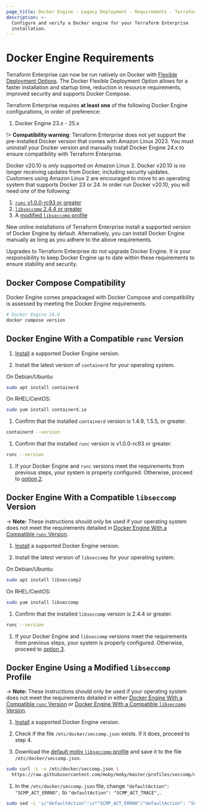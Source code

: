 ```yaml
---
page_title: Docker Engine - Legacy Deployment - Requirements - Terraform Enterprise
description: >-
  Configure and verify a Docker engine for your Terraform Enterprise
  installation.
---
```


# Docker Engine Requirements

<Note title="Flexible Deployment Options is available now">
Terraform Enterprise can now be run natively on Docker with <a href="https://developer.hashicorp.com/terraform/enterprise/flexible-deployments">Flexible Deployment Options</a>. The Docker Flexible Deployment Option allows for a faster installation and startup time, reduction in resource requirements, improved security and supports Docker Compose.
</Note>


Terraform Enterprise requires **at least one** of the following Docker Engine configurations, in order of preference:
  
  1. Docker Engine 23.x - 25.x

!> **Compatibility warning**: Terraform Enterprise does not yet support the pre-installed Docker version that comes with Amazon Linux 2023. You must uninstall your Docker version and manually install Docker Engine 24.x to ensure compatibility with Terraform Enterprise.
  
Docker v20.10 is *only* supported on Amazon Linux 2. Docker v20.10 is no longer receiving updates from Docker, including security updates. Customers using Amazon Linux 2 are encouraged to move to an operating system that supports Docker 23 or 24. In order run Docker v20.10, you will need *one* of the following:

  1. [`runc` v1.0.0-rc93 or greater](#docker-engine-with-a-compatible-runc-version)
  1. [`libseccomp` 2.4.4 or greater](#docker-engine-with-a-compatible-libseccomp-version)
  1. A [modified `libseccomp` profile](#docker-engine-using-a-modified-libseccomp-profile)
  
New online installations of Terraform Enterprise install a supported version of Docker Engine by default. Alternatively, you can install Docker Engine manually as long as you adhere to the above requirements.
  
Upgrades to Terraform Enterprise do not upgrade Docker Engine. It is your responsibility to keep Docker Engine up to date within these requirements to ensure stability and security.

## Docker Compose Compatibility

  Docker Engine comes prepackaged with Docker Compose and compatibility is assessed by meeting the Docker Engine requirements.  
  
  ```sh
  # Docker Engine 24.0 
  docker compose version
  ```
  

## Docker Engine With a Compatible `runc` Version

  1. [Install](https://docs.docker.com/engine/install/) a supported Docker Engine version.
  
  1. Install the latest version of `containerd` for your operating system.
  
  On Debian/Ubuntu:
  
  ```sh
  sudo apt install containerd
  ```
  
  On RHEL/CentOS:
  
  ```sh
  sudo yum install containerd.io
  ```
  
  1. Confirm that the installed `containerd` version is 1.4.9, 1.5.5, or greater.
  
  ```sh
  containerd --version
  ```
  
  1. Confirm that the installed `runc` version is v1.0.0-rc93 or greater:
  
  ```sh
  runc --version
  ```
  
  1. If your Docker Engine and `runc` versions meet the requirements from previous steps, your system is properly configured. Otherwise, proceed to [  option 2](#option-2-docker-engine-with-a-compatible-libseccomp-version).

## Docker Engine With a Compatible `libseccomp` Version

  -> **Note:** These instructions should only be used if your operating system does not meet the requirements detailed in [Docker Engine With a Compatible `runc` Version](#docker-engine-with-a-compatible-runc-version).

  1. [Install](https://docs.docker.com/engine/install/) a supported Docker Engine version.
  
  1. Install the latest version of `libseccomp` for your operating system.
  
  On Debian/Ubuntu:
  
  ```sh
  sudo apt install libseccomp2
  ```
  
  On RHEL/CentOS:
  
  ```sh
  sudo yum install libseccomp
  ```
  
  1. Confirm that the installed `libseccomp` version is 2.4.4 or greater.
  
  ```sh
  runc --version
  ```
  
  1. If your Docker Engine and `libseccomp` versions meet the requirements from previous steps, your system is properly configured. Otherwise,   proceed to [option 3](#option-3-docker-engine-using-a-modified-libseccomp-profile).

## Docker Engine Using a Modified `libseccomp` Profile

  -> **Note:** These instructions should only be used if your operating system does not meet the requirements detailed in either [Docker Engine With   a Compatible `runc` Version](#docker-engine-with-a-compatible-runc-version) or [Docker Engine With a Compatible `libseccomp`   Version](https://terraform.io/docker-engine-with-a-compatible-libseccomp-version).
  
  1. [Install](https://docs.docker.com/engine/install/) a supported Docker Engine version.
  
  1. Check if the file `/etc/docker/seccomp.json` exists. If it does, proceed to step 4.
  
  1. Download the [default moby `libseccomp` profile](https://raw.githubusercontent.com/moby/moby/master/profiles/seccomp/default.json) and save it   to the file `/etc/docker/seccomp.json`.
  
  ```sh
  sudo curl -L -o /etc/docker/seccomp.json \
    https://raw.githubusercontent.com/moby/moby/master/profiles/seccomp/default.json
  ```
  
  1. In the `/etc/docker/seccomp.json` file, change `"defaultAction": "SCMP_ACT_ERRNO",` to `"defaultAction": "SCMP_ACT_TRACE",`.
  
  ```sh
  sudo sed -i 's/"defaultAction":\s*"SCMP_ACT_ERRNO"/"defaultAction": "SCMP_ACT_TRACE"/1' /etc/docker/seccomp.json
  ```
  
